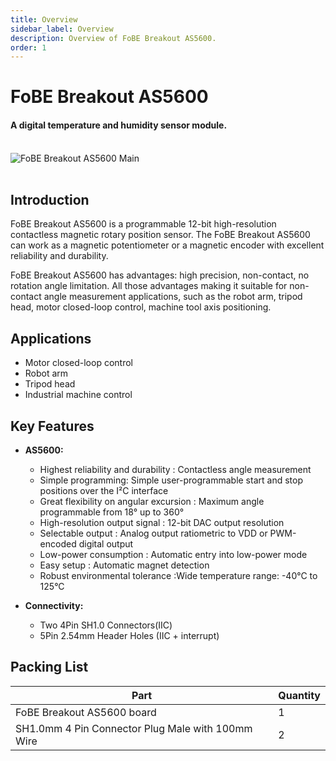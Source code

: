 ```yaml
---
title: Overview
sidebar_label: Overview
description: Overview of FoBE Breakout AS5600.
order: 1
---
```


# FoBE Breakout AS5600

#### A digital temperature and humidity sensor module.

<br/>
<div style={{ textAlign: 'center' }}>
  <img src="/img/products/f2206-r1a.main.png" alt="FoBE Breakout AS5600 Main" style={{ width: '80%', height: 'auto' }} />
</div>
<br/>

## Introduction

FoBE Breakout AS5600 is a programmable 12-bit high-resolution contactless magnetic rotary position sensor. The FoBE Breakout AS5600 can work as a magnetic potentiometer or a magnetic encoder with excellent reliability and durability.

FoBE Breakout AS5600 has advantages: high precision, non-contact, no rotation angle limitation. All those advantages making it suitable for non-contact angle measurement applications, such as the robot arm, tripod head, motor closed-loop control, machine tool axis positioning.

## Applications
- Motor closed-loop control
- Robot arm
- Tripod head
- Industrial machine control

## Key Features

*   **AS5600:**
    - Highest reliability and durability : Contactless angle measurement
    - Simple programming: Simple user-programmable start and stop positions over the I²C interface
    - Great flexibility on angular excursion : Maximum angle programmable from 18° up to 360°
    - High-resolution output signal : 12-bit DAC output resolution
    - Selectable output : Analog output ratiometric to VDD or PWM-encoded digital output
    - Low-power consumption : Automatic entry into low-power mode
    - Easy setup : Automatic magnet detection
    - Robust environmental tolerance :Wide temperature range: -40°C to 125°C

*   **Connectivity:**
    -  Two 4Pin SH1.0 Connectors(IIC)
    -  5Pin 2.54mm Header Holes (IIC + interrupt)


## Packing List

|Part                           |Quantity |
|-------------------------------|---------|
|FoBE Breakout AS5600 board |1        |
|SH1.0mm 4 Pin Connector Plug Male with 100mm Wire  |2        |